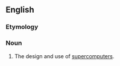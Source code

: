 ==English==

===Etymology===
{{prefix|en|super|computing}}

===Noun===
{{en-noun|-}}

# {{lb|en|computing}} The design and use of [[supercomputer]]s.